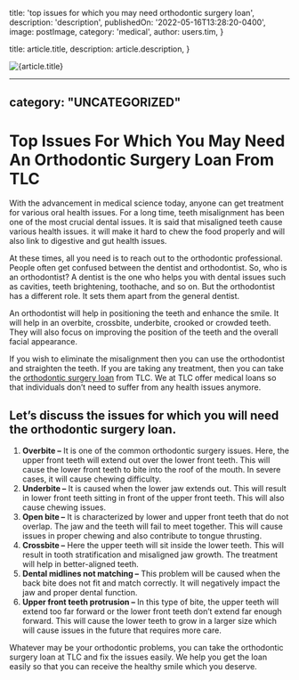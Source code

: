 
  title: 'top issues for which you may need orthodontic surgery loan',
  description: 'description',
  publishedOn: '2022-05-16T13:28:20-0400',
  image: postImage,
  category: 'medical',
  author: users.tim,
}

  title: article.title,
  description: article.description,
}


<Image src={postImage} alt={article.title} />

---
category: "UNCATEGORIZED"
---

# Top Issues For Which You May Need An Orthodontic Surgery Loan From TLC

With the advancement in medical science today, anyone can get treatment for various oral health issues. For a long time, teeth misalignment has been one of the most crucial dental issues. It is said that misaligned teeth cause various health issues. it will make it hard to chew the food properly and will also link to digestive and gut health issues.

At these times, all you need is to reach out to the orthodontic professional. People often get confused between the dentist and orthodontist. So, who is an orthodontist? A dentist is the one who helps you with dental issues such as cavities, teeth brightening, toothache, and so on. But the orthodontist has a different role. It sets them apart from the general dentist.

An orthodontist will help in positioning the teeth and enhance the smile. It will help in an overbite, crossbite, underbite, crooked or crowded teeth. They will also focus on improving the position of the teeth and the overall facial appearance.

If you wish to eliminate the misalignment then you can use the orthodontist and straighten the teeth. If you are taking any treatment, then you can take the [orthodontic surgery loan](https://tlc.com.au/) from TLC. We at TLC offer medical loans so that individuals don’t need to suffer from any health issues anymore.

## Let’s discuss the issues for which you will need the orthodontic surgery loan.

1.  **Overbite –** It is one of the common orthodontic surgery issues. Here, the upper front teeth will extend out over the lower front teeth. This will cause the lower front teeth to bite into the roof of the mouth. In severe cases, it will cause chewing difficulty.
2.  **Underbite –** It is caused when the lower jaw extends out. This will result in lower front teeth sitting in front of the upper front teeth. This will also cause chewing issues.
3.  **Open bite –** It is characterized by lower and upper front teeth that do not overlap. The jaw and the teeth will fail to meet together. This will cause issues in proper chewing and also contribute to tongue thrusting.
4.  **Crossbite –** Here the upper teeth will sit inside the lower teeth. This will result in tooth stratification and misaligned jaw growth. The treatment will help in better-aligned teeth.
5.  **Dental midlines not matching –** This problem will be caused when the back bite does not fit and match correctly. It will negatively impact the jaw and proper dental function.
6.  **Upper front teeth protrusion –** In this type of bite, the upper teeth will extend too far forward or the lower front teeth don’t extend far enough forward. This will cause the lower teeth to grow in a larger size which will cause issues in the future that requires more care.

Whatever may be your orthodontic problems, you can take the orthodontic surgery loan at TLC and fix the issues easily. We help you get the loan easily so that you can receive the healthy smile which you deserve.
